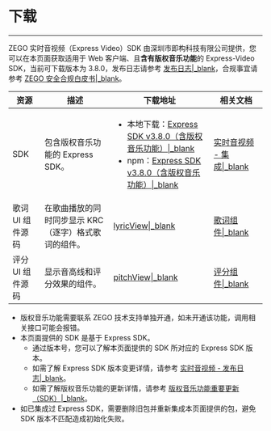 # 下载

- - -

ZEGO 实时音视频（Express Video）SDK 由深圳市即构科技有限公司提供，您可以在本页面获取适用于 Web 客户端、且**含有版权音乐功能**的 Express-Video SDK，当前可下载版本为 3.8.0，发布日志请参考 [发布日志\|_blank](!change_log_ktv)，合规事宜请参考 [ZEGO 安全合规白皮书\|_blank](#16142)。

| 资源 | 描述 | 下载地址 | 相关文档|
| ---- | ----| ----| ------ |
| SDK | 包含版权音乐功能的 Express SDK。| <ul><li>本地下载：[Express SDK v3.8.0（含版权音乐功能）\|_blank](https://storage.zego.im/webplatform/ZegoExpress-Web.zip)</li><li>npm：[Express SDK v3.8.0（含版权音乐功能）\|_blank](https://www.npmjs.com/package/zego-express-engine-webrtc)</li></ul>| [实时音视频 - 集成\|_blank](!ExpressVideoSDK-Integration/SDK_Integration) |
| 歌词 UI 组件源码 | 在歌曲播放的同时同步显示 KRC（逐字）格式歌词的组件。	| [lyricView\|_blank](https://storage.zego.im/webplatform/ZegoLyricView.zip)| [歌词组件\|_blank](#17527) |
| 评分 UI 组件源码 | 显示音高线和评分效果的组件。| [pitchView\|_blank](https://storage.zego.im/webplatform/ZegoPitchView.zip)| [评分组件\|_blank](#17919) |


<Note title="Note">

- 版权音乐功能需要联系 ZEGO 技术支持单独开通，如未开通该功能，调用相关接口可能会报错。
- 本页面提供的 SDK 是基于 Express SDK。
    - 通过版本号，您可以了解本页面提供的 SDK 所对应的 Express SDK 版本。
    - 如需了解 Express SDK 版本变更详情，请参考 [实时音视频 - 发布日志\|_blank](#12550)。
    - 如需了解版权音乐功能的更新详情，请参考 [版权音乐功能重要更新（SDK）\|_blank](#17459)。
- 如已集成过 Express SDK，需要删除旧包并重新集成本页面提供的包，避免 SDK 版本不匹配造成初始化失败。
  
</Note>
